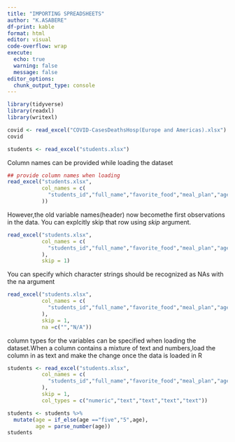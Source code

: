 ```yaml
---
title: "IMPORTING SPREADSHEETS"
author: "K.ASABERE"
df-print: kable
format: html
editor: visual
code-overflow: wrap
execute: 
  echo: true
  warning: false
  message: false
editor_options: 
  chunk_output_type: console
---
```


```r
library(tidyverse)
library(readxl)
library(writexl)
```

```r

covid <- read_excel("COVID-CasesDeathsHosp(Europe and Americas).xlsx")
covid
```

```r
students <- read_excel("students.xlsx")

```

Column names can be provided while loading the dataset

```r
## provide column names when loading
read_excel("students.xlsx",
           col_names = c(
             "students_id","full_name","favorite_food","meal_plan","age"
           ))
```

However,the old variable names(header) now becomethe first observations in the data. You can explcitly skip that row using *skip* argument.

```r
read_excel("students.xlsx",
           col_names = c(
             "students_id","full_name","favorite_food","meal_plan","age"
           ),
           skip = 1)
```

You can specify which character strings should be recognized as NAs with the na argument

```r
read_excel("students.xlsx",
           col_names = c(
             "students_id","full_name","favorite_food","meal_plan","age"
           ),
           skip = 1,
           na =c("","N/A"))
```

column types for the variables can be specified when loading the dataset.When a column contains a mixture of text and numbers,load the column in as text and make the change once the data is loaded in R

```r
students <- read_excel("students.xlsx",
           col_names = c(
             "students_id","full_name","favorite_food","meal_plan","age"
           ),
           skip = 1,
           col_types = c("numeric","text","text","text","text"))

students <- students %>% 
  mutate(age = if_else(age =="five","5",age),
         age = parse_number(age))
students
```

